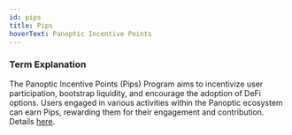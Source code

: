 ```yaml
---
id: pips
title: Pips
hoverText: Panoptic Incentive Points
---
```


### Term Explanation

The Panoptic Incentive Points (Pips) Program aims to incentivize user participation, bootstrap liquidity, and encourage the adoption of DeFi options. Users engaged in various activities within the Panoptic ecosystem can earn Pips, rewarding them for their engagement and contribution. Details [here](https://pips.panoptic.xyz).
